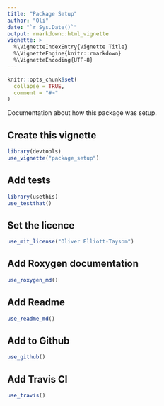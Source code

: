 ```yaml
---
title: "Package Setup"
author: "Oli"
date: "`r Sys.Date()`"
output: rmarkdown::html_vignette
vignette: >
  %\VignetteIndexEntry{Vignette Title}
  %\VignetteEngine{knitr::rmarkdown}
  %\VignetteEncoding{UTF-8}
---
```


```r
knitr::opts_chunk$set(
  collapse = TRUE,
  comment = "#>"
)
```

Documentation about how this package was setup.

## Create this vignette
```r
library(devtools)
use_vignette("package_setup")
```

## Add tests
```r
library(usethis)
use_testthat()
```

## Set the licence
```r
use_mit_license("Oliver Elliott-Taysom")
```

## Add Roxygen documentation
```r
use_roxygen_md()
```

## Add Readme
```r
use_readme_md()
```

## Add to Github
```r
use_github()
```

## Add Travis CI
```r
use_travis()
```
